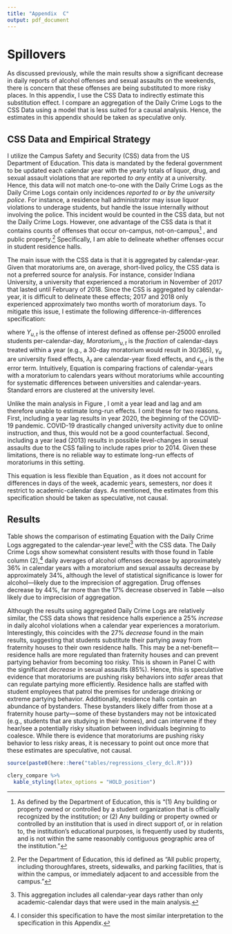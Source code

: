 ```yaml
---
title: "Appendix  C"
output: pdf_document
---
```



# Spillovers \label{section:spillovers}

As discussed previously, while the main results show a significant decrease in daily reports of alcohol offenses and sexual assaults on the weekends, there is concern that these offenses are being substituted to more risky places. In this appendix, I use the CSS Data to indirectly estimate this substitution effect. I compare an aggregation of the Daily Crime Logs to the CSS Data using a model that is less suited for a causal analysis. Hence, the estimates in this appendix should be taken as speculative only. 

## CSS Data and Empirical Strategy

I utilize the Campus Safety and Security (CSS) data from the US Department of Education. This data is mandated by the federal government to be updated each calendar year with the yearly totals of liquor, drug, and sexual assault violations that are reported *to any entity* at a university. Hence, this data will not match one-to-one with the Daily Crime Logs as the Daily Crime Logs contain only incidences *reported to or by the university police*. For instance, a residence hall administrator may issue liquor violations to underage students, but handle the issue internally without involving the police. This incident would be counted in the CSS data, but not the Daily Crime Logs. However, one advantage of the CSS data is that it contains counts of offenses that occur on-campus, not-on-campus^[As defined by the Department of Education, this is "(1) Any building or property owned or controlled by a student organization that is officially recognized by the institution; or (2) Any building or property owned or controlled by an institution that is used in direct support of, or in relation to, the institution's educational purposes, is frequently used by students, and is not within the same reasonably contiguous geographic area of the institution."] , and public property.^[Per the Department of Education, this id defined as "All public property, including thoroughfares, streets, sidewalks, and parking facilities, that is within the campus, or immediately adjacent to and accessible from the campus."] Specifically, I am able to delineate whether offenses occur in student residence halls.  

The main issue with the CSS data is that it is aggregated by calendar-year. Given that moratoriums are, on average, short-lived policy, the CSS data is not a preferred source for analysis. For instance, consider Indiana University, a university that experienced a moratorium in November of 2017 that lasted until February of 2018. Since the CSS is aggregated by calendar-year, it is difficult to delineate these effects; 2017 and 2018 only experienced approximately two months worth of moratorium days. To mitigate this issue, I estimate the following difference-in-differences specification:

\begin{equation} \label{equation:appendix}
Y_{u,t} = \beta Moratorium_{u,t}  + \gamma_{u} + \lambda_{t} + \epsilon_{u,t}
\end{equation}

\noindent where $Y_{u,t}$ is the offense of interest defined as offense per-25000 enrolled students per-calendar-day, $Moratorium_{u,t}$ is the *fraction* of calendar-days treated within a year (e.g., a 30-day moratorium would result in 30/365), $\gamma_u$ are university fixed effects, $\lambda_{t}$ are calendar-year fixed effects, and $\epsilon_{u,t}$ is the error term. Intuitively, Equation \ref{equation:appendix} is comparing fractions of calendar-years with a moratorium to calendars years without moratoriums while accounting for systematic differences between universities and calendar-years. Standard errors are clustered at the university level. 

Unlike the main analysis in Figure \ref{week_before_after}, I omit a year lead and lag and am therefore unable to estimate long-run effects. I omit these for two reasons. First, including a year lag results in year 2020, the beginning of the COVID-19 pandemic. COVID-19 drastically changed university activity due to online instruction, and thus, this would not be a good counterfactual. Second, including a year lead (2013) results in possible level-changes in sexual assaults due to the CSS failing to include rapes prior to 2014. Given these limitations, there is no reliable way to estimate long-run effects of moratoriums in this setting.

This equation is less flexible than Equation \ref{main_model}, as it does not account for differences in days of the week, academic years, semesters, nor does it restrict to academic-calendar days. As mentioned, the estimates from this specification should be taken as speculative, not causal. 

## Results

Table \ref{clery_compare} shows the comparison of estimating Equation \ref{equation:appendix} with the Daily Crime Logs aggregated to the calendar-year level^[This aggregation includes all calendar-year days rather than only academic-calendar days that were used in the main analysis.] with the CSS data. The Daily Crime Logs show somewhat consistent results with those found in Table \ref{main_table} column (2),^[I consider this specification to have the most similar interpretation to the specification in this Appendix.] daily averages of alcohol offenses decrease by approximately 36% in calendar years with a moratorium and sexual assaults decrease by approximately 34%, although the level of statistical significance is lower for alcohol—likely due to the imprecision of aggregation. Drug offenses decrease by 44%, far more than the 17% decrease observed in Table \ref{main_table}—also likely due to imprecision of aggregation. 

Although the results using aggregated Daily Crime Logs are relatively similar, the CSS data shows that residence halls experience a 25% *increase* in daily alcohol violations when a calendar year experiences a moratorium. Interestingly, this coincides with the 27% *decrease* found in the main results, suggesting that students substitute their partying away from fraternity houses to their own residence halls. This may be a net-benefit—residence halls are more regulated than fraternity houses and can prevent partying behavior from becoming too risky. This is shown in Panel C with the significant *decrease* in sexual assaults (85%). Hence, this is speculative evidence that moratoriums are pushing risky behaviors into *safer* areas that can regulate partying more efficiently. Residence halls are staffed with student employees that patrol the premises for underage drinking or extreme partying behavior. Additionally, residence halls contain an abundance of bystanders. These bystanders likely differ from those at a fraternity house party—some of these bystanders may not be intoxicated (e.g., students that are studying in their homes), and can intervene if they hear/see a potentially risky situation between individuals beginning to coalesce. While there is evidence that moratoriums are pushing risky behavior to less risky areas, it is necessary to point out once more that these estimates are speculative, not causal.

```r
source(paste0(here::here("tables/regressions_clery_dcl.R")))
```

```r
clery_compare %>% 
  kable_styling(latex_options = "HOLD_position")
```

